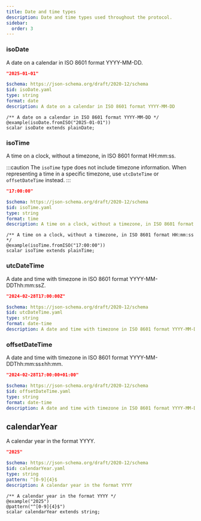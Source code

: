 ```yaml
---
title: Date and time types
description: Date and time types used throughout the protocol.
sidebar:
  order: 3
---
```



### isoDate

A date on a calendar in ISO 8601 format YYYY-MM-DD.

<Tabs>
  <TabItem label="Example">

```json
"2025-01-01"
```

  </TabItem>

  <TabItem label="JSON Schema">

```yaml
$schema: https://json-schema.org/draft/2020-12/schema
$id: isoDate.yaml
type: string
format: date
description: A date on a calendar in ISO 8601 format YYYY-MM-DD
```

  </TabItem>

  <TabItem label="TypeSpec">

```tsp
/** A date on a calendar in ISO 8601 format YYYY-MM-DD */
@example(isoDate.fromISO("2025-01-01"))
scalar isoDate extends plainDate;
```

  </TabItem>
</Tabs>

### isoTime

A time on a clock, without a timezone, in ISO 8601 format HH:mm:ss.

:::caution
The `isoTime` type does not include timezone information. When representing a time in a specific timezone, use `utcDateTime` or `offsetDateTime` instead.
:::

<Tabs>
  <TabItem label="Example">

```json
"17:00:00"
```

  </TabItem>

  <TabItem label="JSON Schema">

```yaml
$schema: https://json-schema.org/draft/2020-12/schema
$id: isoTime.yaml
type: string
format: time
description: A time on a clock, without a timezone, in ISO 8601 format HH:mm:ss
```

  </TabItem>

  <TabItem label="TypeSpec">

```typespec
/** A time on a clock, without a timezone, in ISO 8601 format HH:mm:ss */
@example(isoTime.fromISO("17:00:00"))
scalar isoTime extends plainTime;
```

  </TabItem>
</Tabs>

### utcDateTime

A date and time with timezone in ISO 8601 format YYYY-MM-DDThh:mm:ssZ.

<Tabs>
  <TabItem label="Example">

```json
"2024-02-28T17:00:00Z"
```

  </TabItem>

  <TabItem label="JSON Schema">

```yaml
$schema: https://json-schema.org/draft/2020-12/schema
$id: utcDateTime.yaml
type: string
format: date-time
description: A date and time with timezone in ISO 8601 format YYYY-MM-DDThh:mm:ssZ
```

  </TabItem>
</Tabs>

### offsetDateTime

A date and time with timezone in ISO 8601 format YYYY-MM-DDThh:mm:ss±hh:mm.

<Tabs>
  <TabItem label="Example">

```json
"2024-02-28T17:00:00+01:00"
```

  </TabItem>

  <TabItem label="JSON Schema">

```yaml
$schema: https://json-schema.org/draft/2020-12/schema
$id: offsetDateTime.yaml
type: string
format: date-time
description: A date and time with timezone in ISO 8601 format YYYY-MM-DDThh:mm:ss±hh:mm
```

  </TabItem>
</Tabs>

## calendarYear

A calendar year in the format YYYY.

<Tabs>
  <TabItem label="Example">

```json
"2025"
```

  </TabItem>
  <TabItem label="JSON Schema">

```yaml
$schema: https://json-schema.org/draft/2020-12/schema
$id: calendarYear.yaml
type: string
pattern: ^[0-9]{4}$
description: A calendar year in the format YYYY
```

  </TabItem>
  <TabItem label="TypeSpec">

```typespec
/** A calendar year in the format YYYY */
@example("2025")
@pattern("^[0-9]{4}$")
scalar calendarYear extends string;
```

  </TabItem>
</Tabs>
